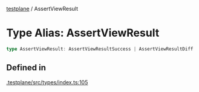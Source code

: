 [testplane](../README.mdx) / AssertViewResult

# Type Alias: AssertViewResult

```ts
type AssertViewResult: AssertViewResultSuccess | AssertViewResultDiff | AssertViewResultNoRefImage;
```

## Defined in

[.testplane/src/types/index.ts:105](https://github.com/gemini-testing/testplane/blob/57d0b182c37e21d8bdf52acbb137a028841767af/src/types/index.ts#L105)
